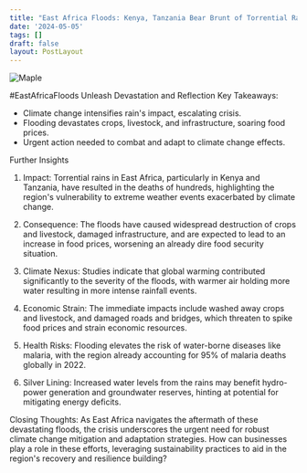 ```yaml
---
title: "East Africa Floods: Kenya, Tanzania Bear Brunt of Torrential Rains "
date: '2024-05-05'
tags: []
draft: false
layout: PostLayout
---
```


<div className="flex justify-center">
  <div className="my-1 w-full px-2 xl:my-1 xl:w-1/2 xl:px-2">
    <img src="https://willpolesa.pythonanywhere.com/static/podcast_thumbnails/thumbnail_rec4hjXc17n65Kc0M.jpg" alt="Maple" className="mx-auto h-58 w-auto" />
  </div>
</div>

#EastAfricaFloods Unleash Devastation and Reflection
Key Takeaways:
- Climate change intensifies rain's impact, escalating crisis.
- Flooding devastates crops, livestock, and infrastructure, soaring food prices.
- Urgent action needed to combat and adapt to climate change effects.

Further Insights
1. Impact:
Torrential rains in East Africa, particularly in Kenya and Tanzania, have resulted in the deaths of hundreds, highlighting the region's vulnerability to extreme weather events exacerbated by climate change.

2. Consequence:
The floods have caused widespread destruction of crops and livestock, damaged infrastructure, and are expected to lead to an increase in food prices, worsening an already dire food security situation.

3. Climate Nexus:
Studies indicate that global warming contributed significantly to the severity of the floods, with warmer air holding more water resulting in more intense rainfall events.

4. Economic Strain:
The immediate impacts include washed away crops and livestock, and damaged roads and bridges, which threaten to spike food prices and strain economic resources.

5. Health Risks:
Flooding elevates the risk of water-borne diseases like malaria, with the region already accounting for 95% of malaria deaths globally in 2022.

6. Silver Lining:
Increased water levels from the rains may benefit hydro-power generation and groundwater reserves, hinting at potential for mitigating energy deficits.

Closing Thoughts:
As East Africa navigates the aftermath of these devastating floods, the crisis underscores the urgent need for robust climate change mitigation and adaptation strategies. How can businesses play a role in these efforts, leveraging sustainability practices to aid in the region's recovery and resilience building?
